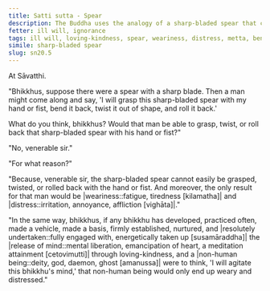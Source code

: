 ```yaml
---
title: Satti sutta - Spear
description: The Buddha uses the analogy of a sharp-bladed spear that cannot be easily grasped, twisted, or rolled back to illustrate the power of loving-kindness in protecting the mind from agitation by non-human beings.
fetter: ill will, ignorance
tags: ill will, loving-kindness, spear, weariness, distress, metta, benevolent mind, release of mind, non-human beings, sn, sn12-21, sn20
simile: sharp-bladed spear
slug: sn20.5
---
```


At Sāvatthi.

"Bhikkhus, suppose there were a spear with a sharp blade. Then a man might come along and say, 'I will grasp this sharp-bladed spear with my hand or fist, bend it back, twist it out of shape, and roll it back.'

What do you think, bhikkhus? Would that man be able to grasp, twist, or roll back that sharp-bladed spear with his hand or fist?"

"No, venerable sir."

"For what reason?"

"Because, venerable sir, the sharp-bladed spear cannot easily be grasped, twisted, or rolled back with the hand or fist. And moreover, the only result for that man would be |weariness::fatigue, tiredness [kilamatha]| and |distress::irritation, annoyance, affliction [vighāta]|."

"In the same way, bhikkhus, if any bhikkhu has developed, practiced often, made a vehicle, made a basis, firmly established, nurtured, and |resolutely undertaken::fully engaged with, energetically taken up [susamāraddha]| the |release of mind::mental liberation, emancipation of heart, a meditation attainment [cetovimutti]| through loving-kindness, and a |non-human being::deity, god, daemon, ghost [amanussa]| were to think, 'I will agitate this bhikkhu's mind,' that non-human being would only end up weary and distressed."